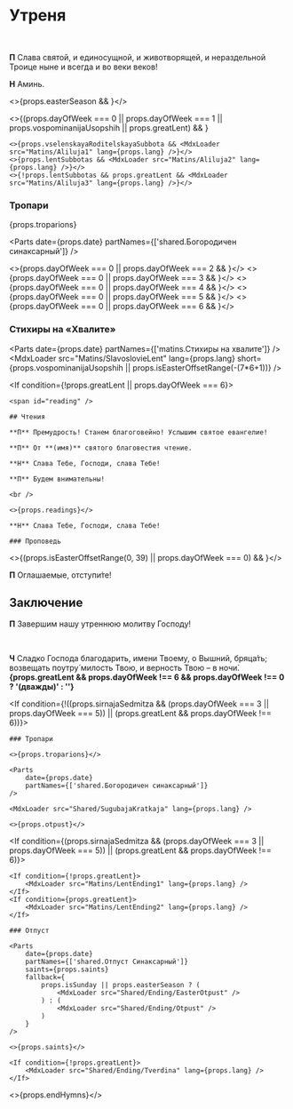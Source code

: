 
<span id="nachalo" />

# Утреня

<br />

**П** Слава святой, и единосущной, и животворящей, и нераздельной Троице ныне и всегда и во веки веков!

**Н** Аминь.

<>{props.easterSeason && <MdxLoader src="Shared/EasterTroparion3x" lang={props.lang} />}</>

<If condition={!props.isEasterOffsetRange(-(7*6+1))}>
    <>{(props.dayOfWeek === 0 || props.dayOfWeek === 1 || props.vospominanijaUsopshih || props.greatLent) && <MdxLoader src="Matins/Prayer1" lang={props.lang} />}</>

    <>{props.vselenskayaRoditelskayaSubbota && <MdxLoader src="Matins/Aliluja1" lang={props.lang} />}</>
    <>{props.lentSubbotas && <MdxLoader src="Matins/Aliluja2" lang={props.lang} />}</>
    <>{!props.lentSubbotas && props.greatLent && <MdxLoader src="Matins/Aliluja3" lang={props.lang} />}</>
</If>

<If condition={props.vospominanijaUsopshih}>

  ### Тропари
  
  {props.troparions}
  
  <Parts
      date={props.date}
      partNames={['shared.Богородичен синаксарный']}
  />
</If>

<>{props.dayOfWeek === 0 || props.dayOfWeek === 2 && <MdxLoader src="Matins/Prayer2" lang={props.lang} />}</>
<>{props.dayOfWeek === 0 || props.dayOfWeek === 3 && <MdxLoader src="Matins/Prayer3" lang={props.lang} />}</>
<>{props.dayOfWeek === 0 || props.dayOfWeek === 4 && <MdxLoader src="Matins/Prayer4" lang={props.lang} />}</>
<>{props.dayOfWeek === 0 || props.dayOfWeek === 5 && <MdxLoader src="Matins/Prayer7" lang={props.lang} />}</>
<>{props.dayOfWeek === 0 || props.dayOfWeek === 6 && <MdxLoader src="Matins/Prayer8" lang={props.lang} />}</>

<MdxLoader src="Matins/Prayer10" lang={props.lang} />
<MdxLoader src="Shared/Psalm50" lang={props.lang} />
<MdxLoader src="Matins/Prayer11" lang={props.lang} />
<MdxLoader src="Matins/HvalitniePsalmi" lang={props.lang} lent />

### Стихиры на «Хвалите»

<Parts date={props.date} partNames={['matins.Cтихиры на хвалите']} />
<MdxLoader src="Matins/SlavoslovieLent" lang={props.lang} short={props.vospominanijaUsopshih || props.isEasterOffsetRange(-(7*6+1))} />

<If condition={!props.greatLent || props.dayOfWeek === 6}>

    <span id="reading" />

    ## Чтения

    **П** Премудрость! Станем благоговейно! Услышим святое евангелие!

    **П** От **(имя)** святого благовестия чтение.

    **Н** Слава Тебе, Господи, слава Тебе!

    **П** Будем внимательны!

    <br />

    <>{props.readings}</>

    **Н** Слава Тебе, Господи, слава Тебе!

    ### Проповедь

</If>

<>{(props.isEasterOffsetRange(0, 39) || props.dayOfWeek === 0) && <MdxLoader src="Matins/VoskresnajaPesn" lang={props.lang} />}</>

<MdxLoader src="Shared/EkteniaOglash" lang={props.lang} />
<MdxLoader src="Matins/PrayerKatekhumens" lang={props.lang} />

**П** Оглашаемые, отступи́те!

## Заключение

**П** Завершим нашу утреннюю молитву Господу!

<MdxLoader src="Matins/Prayer12" lang={props.lang} />
<br />
<MdxLoader src="Matins/PrayerGlavopriklonnaja" lang={props.lang} />

**Ч** Сладко Господа благодарить, имени Твоему, о Вышний, бряца́ть; возвещать поутру́ милость Твою, и верность Твою – в ночи́. **{props.greatLent && props.dayOfWeek !== 6 && props.dayOfWeek !== 0 ? '(дважды)' : ''}**

<MdxLoader src="Shared/STrisvatogo" lang={props.lang} />

<If condition={!((props.sirnajaSedmitza && (props.dayOfWeek === 3 || props.dayOfWeek === 5)) || (props.greatLent && props.dayOfWeek !== 6))}>

    ### Тропари

    <>{props.troparions}</>

    <Parts
        date={props.date}
        partNames={['shared.Богородичен синаксарный']}
    />

    <MdxLoader src="Shared/SugubajaKratkaja" lang={props.lang} />

    <>{props.otpust}</>

</If>


<If condition={(props.sirnajaSedmitza && (props.dayOfWeek === 3 || props.dayOfWeek === 5)) || (props.greatLent && props.dayOfWeek !== 6)}>

    <If condition={!props.greatLent}>
        <MdxLoader src="Matins/LentEnding1" lang={props.lang} />
    </If>
    <If condition={props.greatLent}>
        <MdxLoader src="Matins/LentEnding2" lang={props.lang} />
    </If>

    ### Отпуст

    <Parts
        date={props.date}
        partNames={['shared.Отпуст Синаксарный']}
        saints={props.saints}
        fallback={
            props.isSunday || props.easterSeason ? (
                <MdxLoader src="Shared/Ending/EasterOtpust" />
            ) : (
                <MdxLoader src="Shared/Ending/Otpust" />
            )
        }
    />

    <>{props.saints}</>

    <If condition={!props.greatLent}>
        <MdxLoader src="Shared/Ending/Tverdina" lang={props.lang} />
    </If>

</If>

<>{props.endHymns}</>
